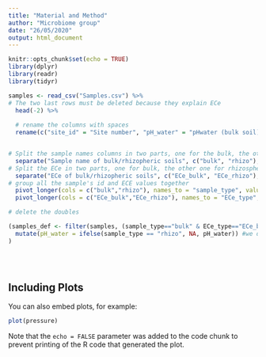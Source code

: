 ```yaml
---
title: "Material and Method"
author: "Microbiome group"
date: "26/05/2020"
output: html_document
---
```


```r
knitr::opts_chunk$set(echo = TRUE)
library(dplyr)
library(readr)
library(tidyr)
```


```r
samples <- read_csv("Samples.csv") %>%
# The two last rows must be deleted because they explain ECe
  head(-2) %>%
  
  # rename the columns with spaces
  rename(c("site_id" = "Site number", "pH_water" = "pHwater (bulk soil)", "Altitude" = "Altitude (m)")) %>% 


# Split the sample names columns in two parts, one for the bulk, the other one for the rhizosphere
  separate("Sample name of bulk/rhizopheric soils", c("bulk", "rhizo"), sep = "/") %>%
# Split the ECe in two parts, one for bulk, the other one for rhizosphere
  separate("ECe of bulk/rhizopheric soils", c("ECe_bulk", "ECe_rhizo"), sep = "/") %>%
# group all the sample's id and ECE values together
  pivot_longer(cols = c("bulk","rhizo"), names_to = "sample_type", values_to = "sample_id") %>%
  pivot_longer(cols = c("ECe_bulk","ECe_rhizo"), names_to = "ECe_type", values_to = "ECe_value" ) 

# delete the doubles

(samples_def <- filter(samples, (sample_type=="bulk" & ECe_type=="ECe_bulk")|(sample_type=="rhizo" & ECe_type=="ECe_rhizo")) %>% 
  mutate(pH_water = ifelse(sample_type == "rhizo", NA, pH_water)) #we delete the pH value frome the rhizo types
)

 
 
```

## Including Plots

You can also embed plots, for example:

```r
plot(pressure)
```

Note that the `echo = FALSE` parameter was added to the code chunk to prevent printing of the R code that generated the plot.
